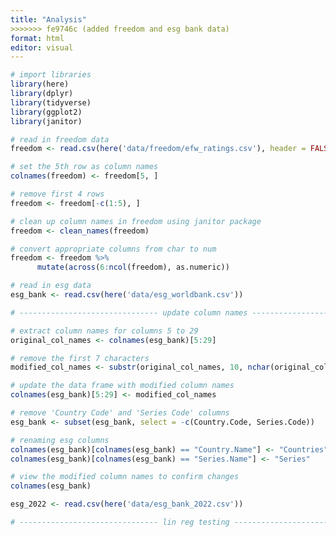 ```yaml
---
title: "Analysis"
>>>>>>> fe9746c (added freedom and esg bank data)
format: html
editor: visual
---
```


```r
# import libraries
library(here)
library(dplyr)
library(tidyverse)
library(ggplot2)
library(janitor)
```

```r

# read in freedom data
freedom <- read.csv(here('data/freedom/efw_ratings.csv'), header = FALSE)

# set the 5th row as column names
colnames(freedom) <- freedom[5, ]

# remove first 4 rows
freedom <- freedom[-c(1:5), ]

# clean up column names in freedom using janitor package 
freedom <- clean_names(freedom)

# convert appropriate columns from char to num
freedom <- freedom %>%
      mutate(across(6:ncol(freedom), as.numeric))

```

```r

# read in esg data
esg_bank <- read.csv(here('data/esg_worldbank.csv'))

# ------------------------------- update column names ------------------------------- #

# extract column names for columns 5 to 29
original_col_names <- colnames(esg_bank)[5:29]

# remove the first 7 characters
modified_col_names <- substr(original_col_names, 10, nchar(original_col_names))

# update the data frame with modified column names
colnames(esg_bank)[5:29] <- modified_col_names

# remove 'Country Code' and 'Series Code' columns
esg_bank <- subset(esg_bank, select = -c(Country.Code, Series.Code))

# renaming esg columns
colnames(esg_bank)[colnames(esg_bank) == "Country.Name"] <- "Countries"
colnames(esg_bank)[colnames(esg_bank) == "Series.Name"] <- "Series"

# view the modified column names to confirm changes
colnames(esg_bank)


```

```r
esg_2022 <- read.csv(here('data/esg_bank_2022.csv'))
```

```r
# ------------------------------- lin reg testing ------------------------------- #

```







